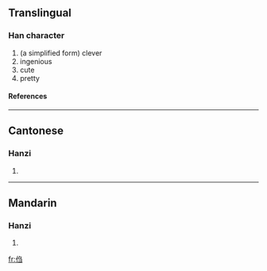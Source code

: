 ==Translingual==
===Han character===
{{Han char|rad=人|as=05|sn=7|four=|canj=人弓尸一 (ONSM)}}
# (a simplified form) clever
# ingenious
# cute
# pretty
====References====
{{Han ref|kx=0100.021|hdz=10137.080|uh=3447|ud=13383}}
----
==Cantonese==
===Hanzi===
{{yue-hanzi|jyut=|y=jaau3}}
# {{defn|Cantonese}}
----
==Mandarin==
===Hanzi===
{{cmn-hanzi|pin=[[zhòu]] ([[zhou4]])|wg=chou<sup>4</sup>}}
# {{defn|Mandarin}}




[[fr:㑇]]